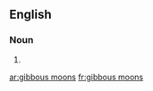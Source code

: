 ==English==

===Noun===
{{head|en|noun plural form|head=[[gibbous]] [[moon]]s}}

# {{plural of|gibbous moon|lang=en}}

[[ar:gibbous moons]]
[[fr:gibbous moons]]